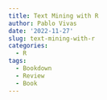 ```yaml
---
title: Text Mining with R
author: Pablo Vivas
date: '2022-11-27'
slug: text-mining-with-r
categories:
  - R
tags:
  - Bookdown
  - Review
  - Book
---
```

